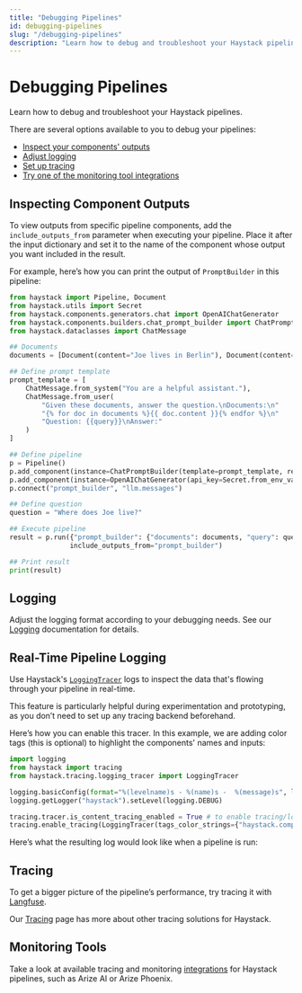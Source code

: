 ```yaml
---
title: "Debugging Pipelines"
id: debugging-pipelines
slug: "/debugging-pipelines"
description: "Learn how to debug and troubleshoot your Haystack pipelines."
---
```



# Debugging Pipelines

Learn how to debug and troubleshoot your Haystack pipelines.

There are several options available to you to debug your pipelines:

- [Inspect your components' outputs](#inspecting-component-outputs)
- [Adjust logging](#logging)
- [Set up tracing](#tracing)
- [Try one of the monitoring tool integrations](#monitoring-tools)

## Inspecting Component Outputs

To view outputs from specific pipeline components, add the `include_outputs_from` parameter when executing your pipeline. Place it after the input dictionary and set it to the name of the component whose output you want included in the result.

For example, here’s how you can print the output of `PromptBuilder` in this pipeline:

```python
from haystack import Pipeline, Document
from haystack.utils import Secret
from haystack.components.generators.chat import OpenAIChatGenerator
from haystack.components.builders.chat_prompt_builder import ChatPromptBuilder
from haystack.dataclasses import ChatMessage

## Documents
documents = [Document(content="Joe lives in Berlin"), Document(content="Joe is a software engineer")]

## Define prompt template
prompt_template = [
    ChatMessage.from_system("You are a helpful assistant."),
    ChatMessage.from_user(
        "Given these documents, answer the question.\nDocuments:\n"
        "{% for doc in documents %}{{ doc.content }}{% endfor %}\n"
        "Question: {{query}}\nAnswer:"
    )
]

## Define pipeline
p = Pipeline()
p.add_component(instance=ChatPromptBuilder(template=prompt_template, required_variables={"query", "documents"}), name="prompt_builder")
p.add_component(instance=OpenAIChatGenerator(api_key=Secret.from_env_var("OPENAI_API_KEY")), name="llm")
p.connect("prompt_builder", "llm.messages")

## Define question
question = "Where does Joe live?"

## Execute pipeline
result = p.run({"prompt_builder": {"documents": documents, "query": question}},
               include_outputs_from="prompt_builder")

## Print result
print(result)
```

## Logging

Adjust the logging format according to your debugging needs. See our [Logging](../../development/logging.mdx) documentation for details.

## Real-Time Pipeline Logging

Use Haystack's [`LoggingTracer`](https://github.com/deepset-ai/haystack/blob/main/haystack/tracing/logging_tracer.py) logs to inspect the data that's flowing through your pipeline in real-time.

This feature is particularly helpful during experimentation and prototyping, as you don’t need to set up any tracing backend beforehand.

Here’s how you can enable this tracer. In this example, we are adding color tags (this is optional) to highlight the components' names and inputs:

```python
import logging
from haystack import tracing
from haystack.tracing.logging_tracer import LoggingTracer

logging.basicConfig(format="%(levelname)s - %(name)s -  %(message)s", level=logging.WARNING)
logging.getLogger("haystack").setLevel(logging.DEBUG)

tracing.tracer.is_content_tracing_enabled = True # to enable tracing/logging content (inputs/outputs)
tracing.enable_tracing(LoggingTracer(tags_color_strings={"haystack.component.input": "\x1b[1;31m", "haystack.component.name": "\x1b[1;34m"}))
```

Here’s what the resulting log would look like when a pipeline is run:
<ClickableImage src="/img/55c3d5c84282d726c95fb3350ec36be49a354edca8a6164f5dffdab7121cec58-image_2.png" alt="" />

## Tracing

To get a bigger picture of the pipeline’s performance, try tracing it with [Langfuse](../../development/tracing.mdx#langfuse).

Our [Tracing](../../development/tracing.mdx) page has more about other tracing solutions for Haystack.

## Monitoring Tools

Take a look at available tracing and monitoring [integrations](https://haystack.deepset.ai/integrations?type=Monitoring+Tool&version=2.0) for Haystack pipelines, such as Arize AI or Arize Phoenix.